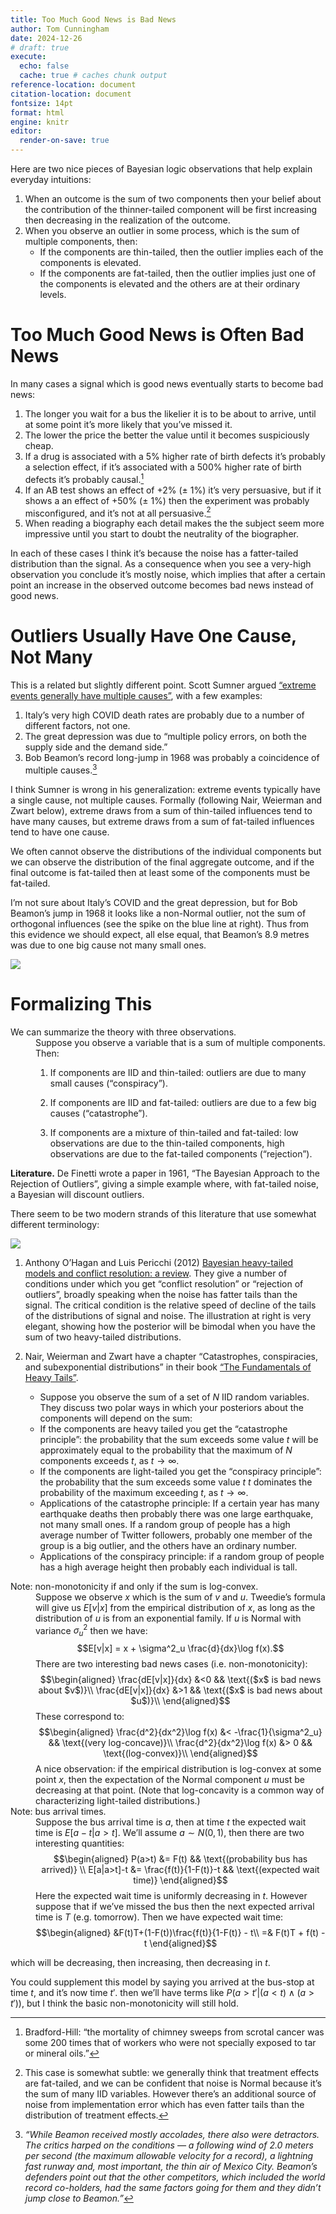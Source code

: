```yaml
---
title: Too Much Good News is Bad News
author: Tom Cunningham
date: 2024-12-26
# draft: true
execute:
  echo: false
  cache: true # caches chunk output
reference-location: document
citation-location: document
fontsize: 14pt
format: html
engine: knitr
editor:
  render-on-save: true
---
```


Here are two nice pieces of Bayesian logic observations that help explain everyday intuitions:

1. When an outcome is the sum of two components then your belief about the contribution of the thinner-tailed component will be first increasing then decreasing in the realization of the outcome.
2. When you observe an outlier in some process, which is the sum of multiple components, then:
   - If the components are thin-tailed, then the outlier implies each of the components is elevated.
   - If the components are fat-tailed, then the outlier implies just one of the components is elevated and the others are at their ordinary levels.

#        Too Much Good News is Often Bad News

In many cases a signal which is good news eventually starts to become bad news:

1. The longer you wait for a bus the likelier it is to be about to arrive, until at some point it's more likely that you've missed it.
2. The lower the price the better the value until it becomes suspiciously cheap.
3. If a drug is associated with a 5% higher rate of birth defects it's probably a selection effect, if it's associated with a 500% higher rate of birth defects it's probably causal.^[Bradford-Hill: "the mortality of chimney sweeps from scrotal cancer was some 200 times that of workers who were not specially exposed to tar or mineral oils."]
<!-- 5. The fewer cars on a street the better it is for parking until there are suspiciously few cars, meaning it's probably street-cleaning day. -->
1. If an AB test shows an effect of +2% ($\pm$ 1%) it's very persuasive, but if it shows a an effect of +50%  ($\pm$ 1%) then the experiment was probably misconfigured, and it's not at all persuasive.^[This case is somewhat subtle: we generally think that treatment effects are fat-tailed, and we can be confident that noise is Normal because it's the sum of many IID variables. However there's an additional source of noise from implementation error which has even fatter tails than the distribution of treatment effects.]
2. When reading a biography each detail makes the the subject seem more impressive until you start to doubt the neutrality of the biographer.

In each of these cases I think it's because the noise has a fatter-tailed distribution than the signal. As a consequence when you see a very-high observation you conclude it's mostly noise, which implies that after a certain point an increase in the observed outcome becomes bad news instead of good news.

#       Outliers Usually Have One Cause, Not Many

This is a related but slightly different point. Scott Sumner argued ["extreme events generally have multiple causes"](https://www.themoneyillusion.com/author/ssumner/page/183/), with a few examples:

1. Italy's very high COVID death rates are probably due to a number of different factors, not one.
2. The great depression was due to "multiple policy errors, on both the supply side and the demand side."
3. Bob Beamon's record long-jump in 1968 was probably a coincidence of multiple causes.^[*"While Beamon received mostly accolades, there also were detractors. The critics harped on the conditions — a following wind of 2.0 meters per second (the maximum allowable velocity for a record), a lightning fast runway and, most important, the thin air of Mexico City. Beamon’s defenders point out that the other competitors, which included the world record co-holders, had the same factors going for them and they didn’t jump close to Beamon."*]

I think Sumner is wrong in his generalization: extreme events typically have a single cause, not multiple causes. Formally (following Nair, Weierman and Zwart below), extreme draws from a sum of thin-tailed influences tend to have many causes, but extreme draws from a sum of fat-tailed influences tend to have one cause.

We often cannot observe the distributions of the individual components but we can observe the distribution of the final aggregate outcome, and if the final outcome is fat-tailed then at least some of the components must be fat-tailed.

I'm not sure about Italy's COVID and the great depression, but for Bob Beamon's jump in 1968 it looks like a non-Normal outlier, not the sum of orthogonal influences (see the spike on the blue line at right). Thus from this evidence we should expect, all else equal, that Beamon's 8.9 metres was due to one big cause not many small ones.

:::{.column-margin}
![](images/2024-12-26-07-59-52.png)
:::

<!-- #        Practical Implications

Implications for data science.
: When we see outliers in data (e.g. Algeria's DAU is below forecast). 

Implications for economics.
: Many academic papers try to explain deviations in aggregate economic variables, e.g. they say "our mechanism can explain 25% of the increase in markups since 2003." It is hard to assess these claims because there are typically many other factors that can cause swings in the outcome variable. -->

#        Formalizing This

We can summarize the theory with three observations.
: Suppose you observe a variable that is a sum of multiple components. Then:
: 1. If components are IID and thin-tailed: outliers are due to many small causes ("conspiracy").
: 2. If components are IID and fat-tailed: outliers are due to a few big causes ("catastrophe").
: 3. If components are a mixture of thin-tailed and fat-tailed: low observations are due to the thin-tailed components, high observations are due to the fat-tailed components ("rejection").



**Literature.** De Finetti wrote a paper in 1961, "The Bayesian Approach to the Rejection of Outliers", giving a simple example where, with fat-tailed noise, a Bayesian will discount outliers.

There seem to be two modern strands of this literature that use somewhat different terminology:


:::{.column-margin}
![](images/2024-12-28-15-29-13.png)
:::
1. Anthony O’Hagan and Luis Pericchi (2012) [Bayesian heavy-tailed models and conflict resolution: a review](https://projecteuclid.org/download/pdfview_1/euclid.bjps/1341320249). They give a number of conditions under which you get "conflict resolution" or "rejection of outliers", broadly speaking when the noise has fatter tails than the signal. The critical condition is the relative speed of decline of the tails of the distributions of signal and noise. The illustration at right is very elegant, showing how the posterior will be bimodal when you have the sum of two heavy-tailed distributions.



2. Nair, Weierman and Zwart have a chapter "Catastrophes, conspiracies, and subexponential distributions" in their book ["The Fundamentals of Heavy Tails"](https://adamwierman.com/wp-content/uploads/2021/05/book-05-11.pdf). 

   - Suppose you observe the sum of a set of $N$ IID random variables. They discuss two polar ways in which your posteriors about the components will depend on the sum:
   - If the components are heavy tailed you get the "catastrophe principle": the probability that the sum exceeds some value $t$ will be approximately equal to the probability that the maximum of $N$ components exceeds $t$, as $t\rightarrow\infty$.
   - If the components are light-tailed you get the "conspiracy principle": the probability that the sum exceeds some value $t$ $t$ dominates the probability of the maximum exceeding $t$, as $t\rightarrow\infty$.
   - Applications of the catastrophe principle: If a certain year has many earthquake deaths then probably there was one large earthquake, not many small ones. If a random group of people has a high average number of Twitter followers, probably one member of the group is a big outlier, and the others have an ordinary number.
   - Applications of the conspiracy principle: if a random group of people has a high average height then probably each individual is tall.


<!-- They talk about the Swedish mathematician Harald Cramer modelling the insurance business: the income is regular, but the payments are highly skew. We want to know what the distribution looks like as you aggregate many claims. -->

<!-- Specific distributions.
: I was curious if there are assumptions on priors which give you a simple closed-form expression for the posterior. The papers above mostly just give asymptotic behavior as $t\rightarrow\infty$. This table shows my rough understanding but I'm not confident yet on these:


| signal                 | noise  | posterior shape | posterior expression |
| ---------------------- | :----: | :-------------: | :------------------: |
| Normal                 | Normal |    monotonic    |       analytic       |
| Discrete               | Normal |    monotonic    |       analytic       |
| Normal                 | Cauchy |    monotonic    |          ?           |
| Discrete               | Cauchy |  non-monotonic  |       analytic       |
| Spike-and-uniform slab | Normal |  non-monotonic  |     not analytic     |
| Spike-and-uniform slab | Cauchy |  non-monotonic  |       analytic       | -->


Note: non-monotonicity if and only if the sum is log-convex.
: Suppose we observe $x$ which is the sum of $v$ and $u$. Tweedie's formula will give us $E[v|x]$ from the empirical distribution of $x$, as long as the distribution of $u$ is from an exponential family. If $u$ is Normal with variance $\sigma^2_u$ then we have:
   $$E[v|x] = x + \sigma^2_u \frac{d}{dx}\log f(x).$$
: There are two interesting bad news cases (i.e. non-monotonicity):
   $$\begin{aligned}
      \frac{dE[v|x]}{dx} &<0 && \text{($x$ is bad news about $v$)}\\
      \frac{dE[v|x]}{dx} &>1 && \text{($x$ is bad news about $u$)}\\
   \end{aligned}$$
: These correspond to:
   $$\begin{aligned}
      \frac{d^2}{dx^2}\log f(x) &< -\frac{1}{\sigma^2_u} && \text{(very log-concave)}\\
      \frac{d^2}{dx^2}\log f(x) &> 0 && \text{(log-convex)}\\
   \end{aligned}$$
: A nice observation: if the empirical distribution is log-convex at some point $x$, then the expectation of the Normal component $u$ must be decreasing at that point. (Note that log-concavity is a common way of characterizing light-tailed distributions.)

Note: bus arrival times.
: Suppose the bus arrival time is $a$, then at time $t$ the expected wait time is $E[a-t|a>t]$. We'll assume $a\sim N(0,1)$, then there are two interesting quantities:
$$\begin{aligned}
   P(a>t) &= F(t) && \text{(probability bus has arrived)} \\
   E[a|a>t]-t &= \frac{f(t)}{1-F(t)}-t && \text{(expected wait time)}
\end{aligned}$$
: Here the expected wait time is uniformly decreasing in $t$. However suppose that if we've missed the bus then the next expected arrival time is $T$ (e.g. tomorrow). Then we have expected wait time:
$$\begin{aligned}
   &F(t)T+(1-F(t))\frac{f(t)}{1-F(t)} - t\\
   =& F(t)T + f(t) - t
\end{aligned}$$

which will be decreasing, then increasing, then decreasing in $t$.

You could supplement this model by saying you arrived at the bus-stop at time $t$, and it's now time $t'$. then we'll have terms like $P(a>t'|(a<t)\wedge(a>t'))$, but I think the basic non-monotonicity will still hold.


